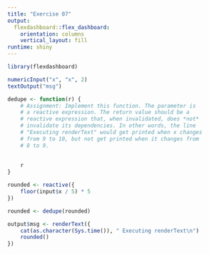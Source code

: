 ```yaml
---
title: "Exercise 07"
output: 
  flexdashboard::flex_dashboard:
    orientation: columns
    vertical_layout: fill
runtime: shiny       
---
```


```r
library(flexdashboard)
```


```r
numericInput("x", "x", 2)
textOutput("msg")
```

```r
dedupe <- function(r) {
    # Assignment: Implement this function. The parameter is
    # a reactive expression. The return value should be a
    # reactive expression that, when invalidated, does *not*
    # invalidate its dependencies. In other words, the line
    # "Executing renderText" would get printed when x changes
    # from 9 to 10, but not get printed when it changes from
    # 8 to 9.
    
    
    r
}
```



```r
rounded <- reactive({
    floor(input$x / 5) * 5
})

rounded <- dedupe(rounded)

output$msg <- renderText({
    cat(as.character(Sys.time()), " Executing renderText\n")
    rounded()
})
```

